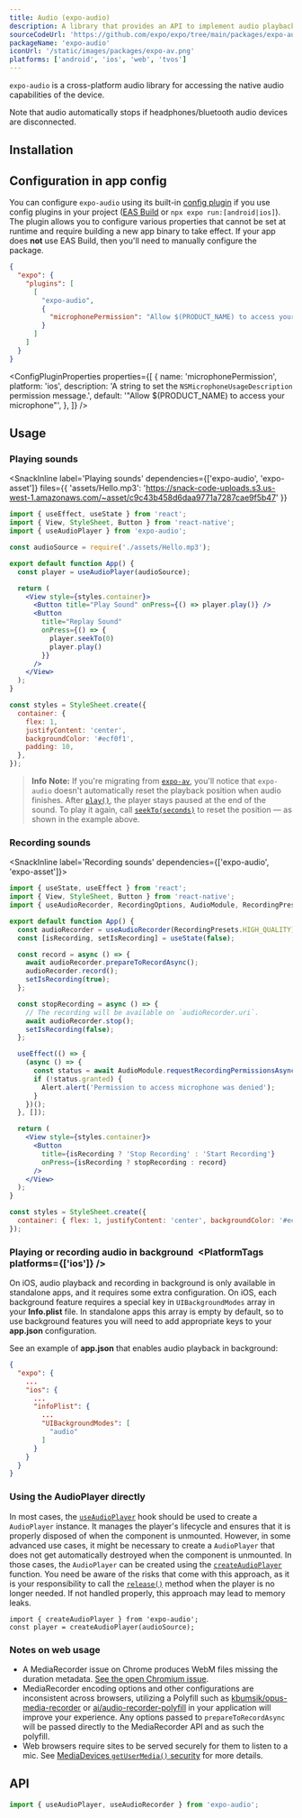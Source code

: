 ```yaml
---
title: Audio (expo-audio)
description: A library that provides an API to implement audio playback and recording in apps.
sourceCodeUrl: 'https://github.com/expo/expo/tree/main/packages/expo-audio'
packageName: 'expo-audio'
iconUrl: '/static/images/packages/expo-av.png'
platforms: ['android', 'ios', 'web', 'tvos']
---
```



`expo-audio` is a cross-platform audio library for accessing the native audio capabilities of the device.

Note that audio automatically stops if headphones/bluetooth audio devices are disconnected.

## Installation

<APIInstallSection />

## Configuration in app config

You can configure `expo-audio` using its built-in [config plugin](/config-plugins/introduction/) if you use config plugins in your project ([EAS Build](/build/introduction) or `npx expo run:[android|ios]`). The plugin allows you to configure various properties that cannot be set at runtime and require building a new app binary to take effect. If your app does **not** use EAS Build, then you'll need to manually configure the package.

<ConfigPluginExample>

```json app.json
{
  "expo": {
    "plugins": [
      [
        "expo-audio",
        {
          "microphonePermission": "Allow $(PRODUCT_NAME) to access your microphone."
        }
      ]
    ]
  }
}
```

</ConfigPluginExample>

<ConfigPluginProperties
  properties={[
    {
      name: 'microphonePermission',
      platform: 'ios',
      description: 'A string to set the `NSMicrophoneUsageDescription` permission message.',
      default: '"Allow $(PRODUCT_NAME) to access your microphone"',
    },
  ]}
/>

## Usage

### Playing sounds

<SnackInline
  label='Playing sounds'
  dependencies={['expo-audio', 'expo-asset']}
  files={{
    'assets/Hello.mp3': 'https://snack-code-uploads.s3.us-west-1.amazonaws.com/~asset/c9c43b458d6daa9771a7287cae9f5b47'
  }}
>

```jsx
import { useEffect, useState } from 'react';
import { View, StyleSheet, Button } from 'react-native';
import { useAudioPlayer } from 'expo-audio';

const audioSource = require('./assets/Hello.mp3');

export default function App() {
  const player = useAudioPlayer(audioSource);

  return (
    <View style={styles.container}>
      <Button title="Play Sound" onPress={() => player.play()} />
      <Button
        title="Replay Sound"
        onPress={() => {
          player.seekTo(0)
          player.play()
        }}
      />
    </View>
  );
}

const styles = StyleSheet.create({
  container: {
    flex: 1,
    justifyContent: 'center',
    backgroundColor: '#ecf0f1',
    padding: 10,
  },
});
```

</SnackInline>

> **Info** **Note:** If you're migrating from [`expo-av`](av.mdx), you'll notice that `expo-audio` doesn't automatically reset the playback position when audio finishes. After [`play()`](#play), the player stays paused at the end of the sound. To play it again, call [`seekTo(seconds)`](#seektoseconds) to reset the position — as shown in the example above.

### Recording sounds

<SnackInline label='Recording sounds' dependencies={['expo-audio', 'expo-asset']}>

```jsx
import { useState, useEffect } from 'react';
import { View, StyleSheet, Button } from 'react-native';
import { useAudioRecorder, RecordingOptions, AudioModule, RecordingPresets } from 'expo-audio';

export default function App() {
  const audioRecorder = useAudioRecorder(RecordingPresets.HIGH_QUALITY);
  const [isRecording, setIsRecording] = useState(false);

  const record = async () => {
    await audioRecorder.prepareToRecordAsync();
    audioRecorder.record();
    setIsRecording(true);
  };

  const stopRecording = async () => {
    // The recording will be available on `audioRecorder.uri`.
    await audioRecorder.stop();
    setIsRecording(false);
  };

  useEffect(() => {
    (async () => {
      const status = await AudioModule.requestRecordingPermissionsAsync();
      if (!status.granted) {
        Alert.alert('Permission to access microphone was denied');
      }
    })();
  }, []);

  return (
    <View style={styles.container}>
      <Button
        title={isRecording ? 'Stop Recording' : 'Start Recording'}
        onPress={isRecording ? stopRecording : record}
      />
    </View>
  );
}

const styles = StyleSheet.create({
  container: { flex: 1, justifyContent: 'center', backgroundColor: '#ecf0f1', padding: 10 },
});
```

</SnackInline>

### Playing or recording audio in background&ensp;<PlatformTags platforms={['ios']} />

On iOS, audio playback and recording in background is only available in standalone apps, and it requires some extra configuration.
On iOS, each background feature requires a special key in `UIBackgroundModes` array in your **Info.plist** file.
In standalone apps this array is empty by default, so to use background features you will need to add appropriate keys to your **app.json** configuration.

See an example of **app.json** that enables audio playback in background:

```json
{
  "expo": {
    ...
    "ios": {
      ...
      "infoPlist": {
        ...
        "UIBackgroundModes": [
          "audio"
        ]
      }
    }
  }
}
```

### Using the AudioPlayer directly

In most cases, the [`useAudioPlayer`](#useaudioplayersource-updateinterval) hook should be used to create a `AudioPlayer` instance. It manages the player's lifecycle and ensures that it is properly disposed of when the component is unmounted. However, in some advanced use cases, it might be necessary to create a `AudioPlayer` that does not get automatically destroyed when the component is unmounted.
In those cases, the `AudioPlayer` can be created using the [`createAudioPlayer`](#audiocreateaudioplayersource-updateinterval) function. You need be aware of the risks that come with this approach, as it is your responsibility to call the [`release()`](../sdk/expo/#release) method when the player is no longer needed. If not handled properly, this approach may lead to memory leaks.

```tsx
import { createAudioPlayer } from 'expo-audio';
const player = createAudioPlayer(audioSource);
```

### Notes on web usage

- A MediaRecorder issue on Chrome produces WebM files missing the duration metadata. [See the open Chromium issue](https://bugs.chromium.org/p/chromium/issues/detail?id=642012).
- MediaRecorder encoding options and other configurations are inconsistent across browsers, utilizing a Polyfill such as [kbumsik/opus-media-recorder](https://github.com/kbumsik/opus-media-recorder) or [ai/audio-recorder-polyfill](https://github.com/ai/audio-recorder-polyfill) in your application will improve your experience. Any options passed to `prepareToRecordAsync` will be passed directly to the MediaRecorder API and as such the polyfill.
- Web browsers require sites to be served securely for them to listen to a mic. See [MediaDevices `getUserMedia()` security](https://developer.mozilla.org/en-US/docs/Web/API/MediaDevices/getUserMedia#security) for more details.

## API

```js
import { useAudioPlayer, useAudioRecorder } from 'expo-audio';
```

<APISection packageName="expo-audio" apiName="Audio" />
